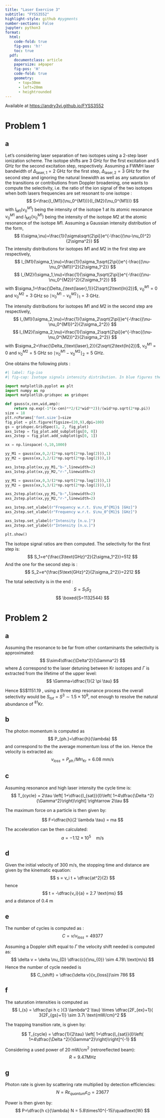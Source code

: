 ```yaml
---
title: "Laser Exercise 3"
subtitle: "FYSS3552"
highlight-style: github #pygments
number-sections: False
jupyter: python3
format:
  html:
    code-fold: true 
    fig-pos: 'h!'
    toc: true
  pdf:
    documentclass: article
    papersize: a4paper
    fig-pos: 'H'
    code-fold: true
    geometry:
      - top=30mm
      - left=20mm
      - heightrounded
---
```

Available at [https://andry3vi.github.io/FYSS3552](https://andry3vi.github.io/FYSS3552)

# Problem 1
## a
Let's considering laser separation of two isotopes using a 2-step laser ionization scheme. The isotope shifts are 3 GHz for the first excitation and 5 GHz for the second excitation step, respectively. Assuming a FWMH laser bandwidth of $\Delta_{\text{laser},1}=2$ GHz for the first step, $\Delta_{\text{laser},2}=3$ GHz for the second step and ignoring the natural linewidth as well as any saturation of the transitions or contributions from Doppler broadening, one wants to compute the selectivity, i.e. the ratio of the ion signal of the two isotopes when both lasers frequencies are set resonant to one isotope :
$$
    S=\frac{I_{M1}(\nu_0^{M1})}{I_{M2}(\nu_0^{M1})}
$$
with $I_{M1}(\nu_0^{M1})$ being the intensity of the isotope $1$ at its atomic resonance $\nu_0^{M1}$ and $I_{M2}(\nu_0^{M1})$ being the intensity of the isotope $M2$ at the atomic resonance of the isotope $M1$. Assuming a Gaussian intensity distribution of the form,
$$
    I(\sigma,\nu)=\frac{1}{\sigma\sqrt{2\pi}}e^{-\frac{(\nu-\nu_0)^2}{2\sigma^2}}
$$
The intensity distributions for isotopes $M1$ and $M2$ in the first step are respectively,
$$ 
I_{M1}(\sigma_1,\nu)=\frac{1}{\sigma_1\sqrt{2\pi}}e^{-\frac{(\nu-\nu_0^{M1})^2}{2\sigma_1^2}}
$$
$$
I_{M2}(\sigma_1,\nu)=\frac{1}{\sigma_1\sqrt{2\pi}}e^{-\frac{(\nu-\nu_0^{M2})^2}{2\sigma_1^2}}
$$
with $\sigma_1=\frac{\Delta_{\text{laser},1}}{2\sqrt{2\text{ln}2}}$, $\nu_0^{M1}=0$ and $\nu_0^{M2}=3$ GHz so $\mid \nu_0^{M1}-\nu_0^{M2} \mid_1=3$ GHz.

The intensity distributions for isotopes $M1$ and $M2$ in the second step are respectively,
$$ 
I_{M1}(\sigma_2,\nu)=\frac{1}{\sigma_2\sqrt{2\pi}}e^{-\frac{(\nu-\nu_0^{M1})^2}{2\sigma_2^2}}
$$
$$
I_{M2}(\sigma_2,\nu)=\frac{1}{\sigma_2\sqrt{2\pi}}e^{-\frac{(\nu-\nu_0^{M2})^2}{2\sigma_2^2}}
$$
with $\sigma_2=\frac{\Delta_{\text{laser},2}}{2\sqrt{2\text{ln}2}}$, $\nu_0^{M1}=0$ and $\nu_0^{M2}=5$ GHz so $\mid \nu_0^{M1}-\nu_0^{M2} \mid_2=5$ GHz.

One obtains the following plots :

```python
#| label: fig-iso
#| fig-cap: Isotope signals intensity distribution. In blue figures the intensity distribution of the isotope of interest $M1$ and in red the intensity distribution of the other isotope $M2$. The first plot corresponds to the intensities for the first step $(left)$.  The second plot corresponds to the intensities for the second step $(right)$

import matplotlib.pyplot as plt
import numpy as np
import matplotlib.gridspec as gridspec

def gauss(x,cen,wid,amp):
    return np.exp(-1*(x-cen)**2/(2*wid**2))/(wid*np.sqrt(2*np.pi))
size = 18
plt.rcParams['font.size']=size
fig_plot = plt.figure(figsize=(20,9),dpi=100)
gs = gridspec.GridSpec(1, 2, fig_plot)
axs_1step = fig_plot.add_subplot(gs[0, 0])
axs_2step = fig_plot.add_subplot(gs[0, 1])

xx = np.linspace(-5,10,1000)

yy_M1 = gauss(xx,0,2/(2*np.sqrt(2*np.log(2))),1)
yy_M2 = gauss(xx,3,2/(2*np.sqrt(2*np.log(2))),1)

axs_1step.plot(xx,yy_M1,"b-",linewidth=2)
axs_1step.plot(xx,yy_M2,"r-",linewidth=2)

yy_M1 = gauss(xx,0,3/(2*np.sqrt(2*np.log(2))),1)
yy_M2 = gauss(xx,5,3/(2*np.sqrt(2*np.log(2))),1)

axs_2step.plot(xx,yy_M1,"b-",linewidth=2)
axs_2step.plot(xx,yy_M2,"r-",linewidth=2)

axs_1step.set_xlabel(r"Frequency w.r.t. $\nu_0^{M1}$ [GHz]")
axs_2step.set_xlabel(r"Frequency w.r.t. $\nu_0^{M1}$ [GHz]")

axs_1step.set_ylabel(r"Intensity [n.u.]")
axs_2step.set_ylabel(r"Intensity [n.u.]")

plt.show()
```

The isotope signal ratios are then computed.
The selectivity for the first step is: 
$$
    S_1=e^{\frac{3\text{GHz}^2}{2\sigma_1^2}}=512
$$
And the one for the second step is :
$$
    S_2=e^{\frac{5\text{GHz}^2}{2\sigma_2^2}}=2212
$$

The total selectivity is in the end :
$$
    S=S_1S_2
$$
$$
\boxed{S=1132544}
$$

# Problem 2
## a
Assuming the resonance to be far from other contaminants the selectivity is approximated:
$$
    S\sim4\dfrac{\Delta^2}{\Gamma^2}
$$
where $\Delta$ correspond to the laser detuning between Kr isotopes and $\Gamma$ is extracted from the lifetime of the upper level:
$$
    \Gamma=\dfrac{1}{2 \pi \tau}
$$

Hence $S\sim$1151.19 , using a three step resonance process the overall selectivity would be $S_{tot}=S^3\sim1.5\times10^9$, not enough to resolve the natural abundance of $^{81}$Kr.

## b
The photon momentum is computed as 
$$
    P_{ph.}=\dfrac{h}{\lambda}
$$
and correspond to the the average momentum loss of the ion.
Hence the velocity is extracted as:
$$
    v_{loss}=P_{ph.}/M_{^{81}\text{Kr}}=6.08\ \text{mm/s}
$$

## c 
Assuming resonance and high laser intensity the cycle time is:
$$
T_{cycle} = 2\tau \left[ 1+\dfrac{I_{sat}}{I}\left( 1+4\dfrac{\Delta ^2}{\Gamma^2}\right)\right] \rightarrow 2\tau
$$

The maximum force on a particle is then given by:

$$
F=\dfrac{h}{2 \lambda \tau} = ma
$$

The acceleration can be then calculated:
$$
a = -1.12 \times 10^5 \quad \text{m/s}
$$

## d
Given the initial velocity of 300 m/s, the stopping time and distance are given by the kinematic equation:
$$
s = v_i t + \dfrac{at^2}{2}
$$
hence
$$
t = -\dfrac{v_i}{a} = 2.7 \text{ms}
$$
and a distance of 0.4 m

## e
The number of cycles is computed as :
$$
    C = v/v_{loss}=49377
$$

Assuming a Doppler shift equal to $\Gamma$ the velocity shift needed is computed as:
$$
    \delta v = \delta \nu_{D} \dfrac{c}{\nu_{0}} \sim 4.78\ \text{m/s}
$$
Hence the number of cycle needed is 
$$
    C_{shift} = \dfrac{\delta v}{v_{loss}}\sim 786 
$$

## f
The saturation intensities is computed as
$$
    I_{s} = \dfrac{\pi h c }{3 \lambda^2 \tau} \times \dfrac{2F_{ex}+1}{ 3(2F_{gs}+1)} \sim 3.7\ \text{mW/cm}^2
$$

The trapping transition rate, is given by:

$$
T_{cycle} = \dfrac{1}{2\tau} \left[ 1+\dfrac{I_{sat}}{I}\left( 1+4\dfrac{\Delta ^2}{\Gamma^2}\right)\right]^{-1}
$$

Considering a used power of 20 mW/cm$^2$ (retroreflected beam):
$$
R=9.47 \text{MHz}
$$

## g
Photon rate is given by scattering rate multiplied by detection efficiencies:
$$
N=R \varepsilon_{quantum}\varepsilon_{\Omega} = 23677
$$

Power is then given by:
$$
P=\dfrac{h c}{\lambda} N = 5.8\times10^{-15}\quad\text{W}
$$

<!--

\


\subsection*{f)}
The trapping transition rate is computed as:
\begin{equation}
    R= \dfrac{\Gamma}{2} \left[ 1+ \dfrac{I_0}{I}\left( 1+4\dfrac{\Delta^2}{\Gamma^2}\right)\right]^{-1}
\end{equation}

$I_0$ is the saturation intensity and is computed as
The second term is needed to account the degeneracy due to hyperfine structure.

Hence $R = 2.8\times10^{6}$
\subsection*{g)}
The number of photon detected is computed as 
\begin{equation}
    N_{ph.} = C\times \text{Solid Angle} \times \text{PMT}_QE \sim 7068 
\end{equation}
with a single laser beam.
The corresponding detected energy is 
\begin{equation}
    P = N_{ph.} \dfrac{h c}{\lambda} = 1.73\ \text{fmW}
\end{equation} -->
